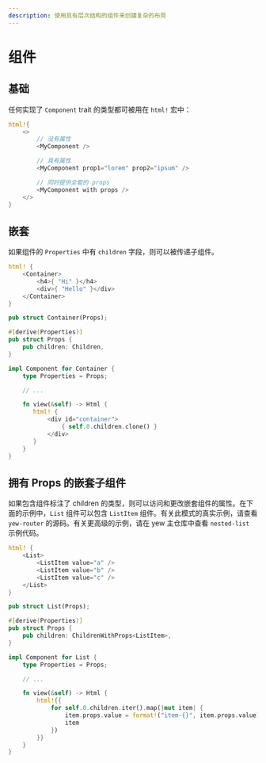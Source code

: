 ```yaml
---
description: 使用具有层次结构的组件来创建复杂的布局
---
```


# 组件

## 基础

任何实现了 `Component` trait 的类型都可被用在 `html!` 宏中：

```rust
html!{
    <>
        // 没有属性
        <MyComponent />

        // 具有属性
        <MyComponent prop1="lorem" prop2="ipsum" />

        // 同时提供全套的 props
        <MyComponent with props />
    </>
}
```

## 嵌套

如果组件的 `Properties` 中有 `children` 字段，则可以被传递子组件。

```rust title="parent.rs"
html! {
    <Container>
        <h4>{ "Hi" }</h4>
        <div>{ "Hello" }</div>
    </Container>
}
```


```rust title="container.rs"
pub struct Container(Props);

#[derive(Properties)]
pub struct Props {
    pub children: Children,
}

impl Component for Container {
    type Properties = Props;

    // ...

    fn view(&self) -> Html {
       html! {
           <div id="container">
               { self.0.children.clone() }
           </div>
       }
    }
}
```


## 拥有 Props 的嵌套子组件

如果包含组件标注了 children 的类型，则可以访问和更改嵌套组件的属性。在下面的示例中，`List` 组件可以包含 `ListItem` 组件。有关此模式的真实示例，请查看 `yew-router` 的源码。有关更高级的示例，请在 yew 主仓库中查看 `nested-list` 示例代码。

```rust title="parent.rs"
html! {
    <List>
        <ListItem value="a" />
        <ListItem value="b" />
        <ListItem value="c" />
    </List>
}
```


```rust title="list.rs"
pub struct List(Props);

#[derive(Properties)]
pub struct Props {
    pub children: ChildrenWithProps<ListItem>,
}

impl Component for List {
    type Properties = Props;

    // ...

    fn view(&self) -> Html {
        html!{{
            for self.0.children.iter().map(|mut item| {
                item.props.value = format!("item-{}", item.props.value);
                item
            })
        }}
    }
}
```


